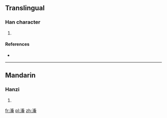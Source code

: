 ==Translingual==

===Han character===
{{Han char|rn=85|rad=水|as=14|sn=17|four=|canj=ENIC}}

# {{defn|Han|sort=水14}}

====References====
* {{Han ref|kx=0656.130|dkj=18509|dj=1066.170|hdz=31771.080|uh=6FE5|ud=28645}}

----

==Mandarin==

===Hanzi===
{{cmn-hanzi|pin=[[xī]] ([[xi1]]), [[yīn]] ([[yin1]]), [[yìn]] ([[yin4]])|wg=hsi<sup>1</sup>, yin<sup>1</sup>, yin<sup>4</sup>}}

# {{defn|lang=cmn|sort=水14}}

[[fr:濥]]
[[pl:濥]]
[[zh:濥]]